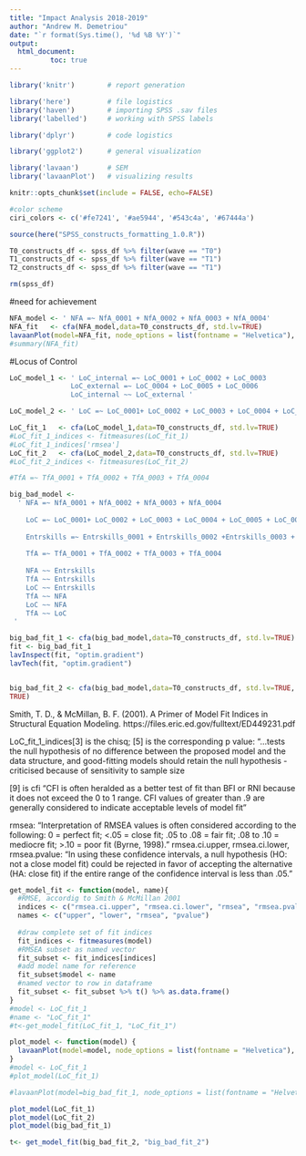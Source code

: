 ```yaml
---
title: "Impact Analysis 2018-2019"
author: "Andrew M. Demetriou"
date: "`r format(Sys.time(), '%d %B %Y')`"
output: 
  html_document:
          toc: true
---
```


```r
library('knitr')        # report generation

library('here')         # file logistics
library('haven')        # importing SPSS .sav files
library('labelled')     # working with SPSS labels

library('dplyr')        # code logistics

library('ggplot2')      # general visualization

library('lavaan')       # SEM
library('lavaanPlot')   # visualizing results

knitr::opts_chunk$set(include = FALSE, echo=FALSE)

#color scheme
ciri_colors <- c('#fe7241', '#ae5944', '#543c4a', '#67444a')
```

```r
source(here("SPSS_constructs_formatting_1.0.R"))

T0_constructs_df <- spss_df %>% filter(wave == "T0")
T1_constructs_df <- spss_df %>% filter(wave == "T1")
T2_constructs_df <- spss_df %>% filter(wave == "T1")

rm(spss_df)
```

#need for achievement
```r
NFA_model <- ' NFA =~ NfA_0001 + NfA_0002 + NfA_0003 + NfA_0004'
NFA_fit   <- cfa(NFA_model,data=T0_constructs_df, std.lv=TRUE)
lavaanPlot(model=NFA_fit, node_options = list(fontname = "Helvetica"), edge_options = list(color = "grey"),coefs=TRUE, stars='latent')
#summary(NFA_fit)
```

#Locus of Control
```r
LoC_model_1 <- ' LoC_internal =~ LoC_0001 + LoC_0002 + LoC_0003 
               LoC_external =~ LoC_0004 + LoC_0005 + LoC_0006
               LoC_internal ~~ LoC_external '

LoC_model_2 <- ' LoC =~ LoC_0001+ LoC_0002 + LoC_0003 + LoC_0004 + LoC_0005 + LoC_0006 '
```

```r
LoC_fit_1   <- cfa(LoC_model_1,data=T0_constructs_df, std.lv=TRUE)
#LoC_fit_1_indices <- fitmeasures(LoC_fit_1)
#LoC_fit_1_indices['rmsea']
LoC_fit_2   <- cfa(LoC_model_2,data=T0_constructs_df, std.lv=TRUE)
#LoC_fit_2_indices <- fitmeasures(LoC_fit_2)
```

```r
#TfA =~ TfA_0001 + TfA_0002 + TfA_0003 + TfA_0004
```


```r
big_bad_model <- 
  ' NFA =~ NfA_0001 + NfA_0002 + NfA_0003 + NfA_0004
    
    LoC =~ LoC_0001+ LoC_0002 + LoC_0003 + LoC_0004 + LoC_0005 + LoC_0006
    
    Entrskills =~ Entrskills_0001 + Entrskills_0002 +Entrskills_0003 + Entrskills_0004 + Entrskills_0005 + Entrskills_0006 + Entrskills_0007
    
    TfA =~ TfA_0001 + TfA_0002 + TfA_0003 + TfA_0004
    
    NFA ~~ Entrskills
    TfA ~~ Entrskills
    LoC ~~ Entrskills
    TfA ~~ NFA
    LoC ~~ NFA
    TfA ~~ LoC
 '
```

```r
big_bad_fit_1 <- cfa(big_bad_model,data=T0_constructs_df, std.lv=TRUE)
fit <- big_bad_fit_1
lavInspect(fit, "optim.gradient")
lavTech(fit, "optim.gradient")


big_bad_fit_2 <- cfa(big_bad_model,data=T0_constructs_df, std.lv=TRUE, bounds =
TRUE)
```


Smith, T. D., & McMillan, B. F. (2001). A Primer of Model Fit Indices in Structural Equation Modeling.
https://files.eric.ed.gov/fulltext/ED449231.pdf

LoC_fit_1_indices[3] is the chisq; [5] is the corresponding p value:
"...tests the null hypothesis of no difference between the proposed model and
the data structure, and good-fitting models should retain the null hypothesis
-criticised because of sensitivity to sample size

[9] is cfi
"CFI is often heralded as a better test of fit than BFI or RNI because it
does not exceed the 0 to 1 range. CFI values of greater than .9 are generally considered to
indicate acceptable levels of model fit"

rmsea:
"Interpretation of RMSEA values is often considered according to the following: 0
= perfect fit; <.05 = close fit; .05 to .08 = fair fit; .08 to .10 = mediocre fit; >.10 = poor fit
(Byrne, 1998)."
rmsea.ci.upper, rmsea.ci.lower, rmsea.pvalue:
"In using these confidence intervals, a null hypothesis (HO: not a close model fit) could be rejected 
in favor of accepting the alternative (HA: close fit) if the entire range of the confidence interval
is less than .05."

```r
get_model_fit <- function(model, name){
  #RMSE, accordig to Smith & McMillan 2001
  indices <- c("rmsea.ci.upper", "rmsea.ci.lower", "rmsea", "rmsea.pvalue")
  names <- c("upper", "lower", "rmsea", "pvalue")
  
  #draw complete set of fit indices
  fit_indices <- fitmeasures(model)
  #RMSEA subset as named vector
  fit_subset <- fit_indices[indices]
  #add model name for reference
  fit_subset$model <- name
  #named vector to row in dataframe
  fit_subset <- fit_subset %>% t() %>% as.data.frame()
}
#model <- LoC_fit_1
#name <- "LoC_fit_1"
#t<-get_model_fit(LoC_fit_1, "LoC_fit_1")
```


```r
plot_model <- function(model) {
  lavaanPlot(model=model, node_options = list(fontname = "Helvetica"), edge_options = list(color = "grey"), coefs=TRUE, covs=TRUE, stars='latent')
}
#model <- LoC_fit_1
#plot_model(LoC_fit_1)
```

```r
#lavaanPlot(model=big_bad_fit_1, node_options = list(fontname = "Helvetica"), edge_options = list(color = "grey"), coefs=TRUE, covs=TRUE, stars='latent')

plot_model(LoC_fit_1)
plot_model(LoC_fit_2)
plot_model(big_bad_fit_1)

t<- get_model_fit(big_bad_fit_2, "big_bad_fit_2")
```




